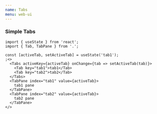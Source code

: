 ```yaml
---
name: Tabs
menu: web-ui
---
```


### Simple Tabs

```tsx
import { useState } from 'react';
import { Tab, TabPane } from '.';

const [activeTab, setActiveTab] = useState('tab1');
;<>
  <Tabs activeKey={activeTab} onChange={tab => setActiveTab(tab)}>
    <Tab key="tab1">tab1</Tab>
    <Tab key="tab2">tab2</Tab>
  </Tabs>
  <TabPane index="tab1" value={activeTab}>
    tab1 pane
  </TabPane>
  <TabPane index="tab2" value={activeTab}>
    tab2 pane
  </TabPane>
</>
```
